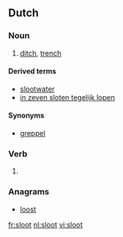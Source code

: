 ==Dutch==
{{wikipedia|lang=nl}}

===Noun===
{{nl-noun|g=f|g2=m|sloten|slootje}}

# [[ditch]], [[trench]]

====Derived terms====
* [[slootwater]] {{n}}
* [[in zeven sloten tegelijk lopen]]

====Synonyms====
* [[greppel]]

===Verb===
{{head|nl}}

# {{nl-verb-form|n=sg|t=past|m=ind|sluiten}}

===Anagrams===
* [[loost#Dutch|loost]]

[[fr:sloot]]
[[nl:sloot]]
[[vi:sloot]]
